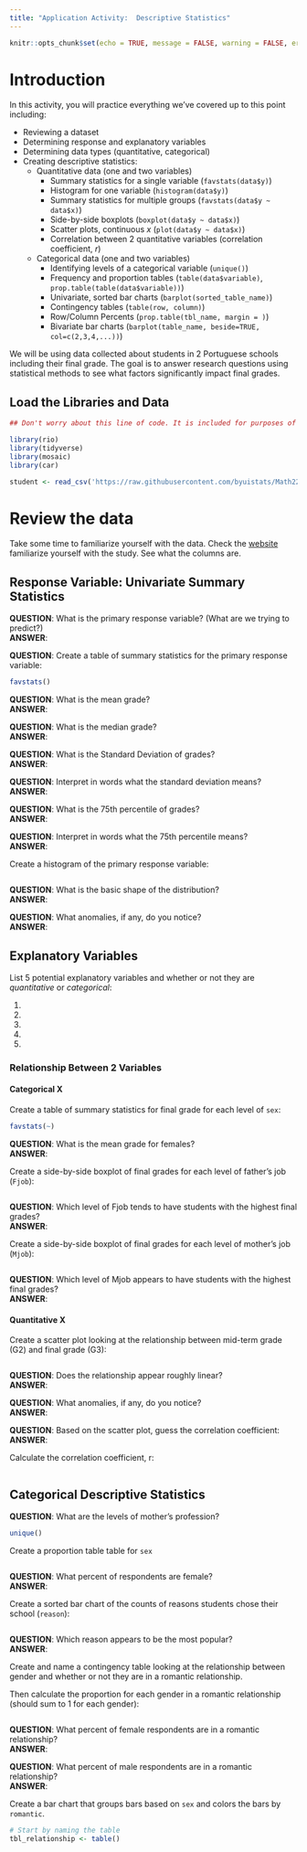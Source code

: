 ```yaml
---
title: "Application Activity:  Descriptive Statistics"
---
```

```r
knitr::opts_chunk$set(echo = TRUE, message = FALSE, warning = FALSE, error = TRUE)
```



# Introduction

In this activity, you will practice everything we've covered up to this point including:

* Reviewing a dataset  
* Determining response and explanatory variables  
* Determining data types (quantitative, categorical)  
* Creating descriptive statistics:  
  + Quantitative data (one and two variables)
    + Summary statistics for a single variable (`favstats(data$y)`)
    + Histogram for one variable (`histogram(data$y)`)  
    + Summary statistics for multiple groups (`favstats(data$y ~ data$x)`)  
    + Side-by-side boxplots (`boxplot(data$y ~ data$x)`)  
    + Scatter plots, continuous $x$ (`plot(data$y ~ data$x)`)  
    + Correlation between 2 quantitative variables (correlation coefficient, $r$)  
  + Categorical data (one and two variables)  
    + Identifying levels of a categorical variable (`unique()`)  
    + Frequency and proportion tables (`table(data$variable)`, `prop.table(table(data$variable))`)  
    + Univariate, sorted bar charts (`barplot(sorted_table_name)`)  
    + Contingency tables (`table(row, column)`)  
    + Row/Column Percents (`prop.table(tbl_name, margin = )`)  
    + Bivariate bar charts (`barplot(table_name, beside=TRUE, col=c(2,3,4,...))`)  
    
  
We will be using data collected about students in 2 Portuguese schools including their final grade. The goal is to answer research questions using statistical methods to see what factors significantly impact final grades.  

## Load the Libraries and Data

```r

## Don't worry about this line of code. It is included for purposes of rendering the document

library(rio)
library(tidyverse)
library(mosaic)
library(car)

student <- read_csv('https://raw.githubusercontent.com/byuistats/Math221D_Cannon/master/Data/student_data_kaggle.csv')

```

# Review the data

Take some time to familiarize yourself with the data.  Check the [website](https://www.kaggle.com/datasets/whenamancodes/student-performance) familiarize yourself with the study.  See what the columns are.  


## Response Variable:  Univariate Summary Statistics

__QUESTION__:  What is the primary response variable?  (What are we trying to predict?)  
__ANSWER__:  

__QUESTION__:  Create a table of summary statistics for the primary response variable:  

```r

favstats()

```

__QUESTION__:  What is the mean grade?  
__ANSWER__:  

__QUESTION__:  What is the median grade?  
__ANSWER__:  

__QUESTION__:  What is the Standard Deviation of grades?  
__ANSWER__:  

__QUESTION__:  Interpret in words what the standard deviation means?  
__ANSWER__:  

__QUESTION__:  What is the 75th percentile of grades?  
__ANSWER__:  

__QUESTION__:  Interpret in words what the 75th percentile means?  
__ANSWER__:  


Create a histogram of the primary response variable:  

```r



```

__QUESTION__:  What is the basic shape of the distribution?  
__ANSWER__:  

__QUESTION__:  What anomalies, if any, do you notice?  
__ANSWER__:  



## Explanatory Variables

List 5 potential explanatory variables and whether or not they are *quantitative* or *categorical*:  

  1.  

  2.  
 
  3.  

  4.  

  5.  


### Relationship Between 2 Variables

#### Categorical X

Create a table of summary statistics for final grade for each level of `sex`:  

```r

favstats(~)

```

__QUESTION__:  What is the mean grade for females?  
__ANSWER__:  


Create a side-by-side boxplot of final grades for each level of father's job (`Fjob`):

```r


```

__QUESTION__:  Which level of Fjob tends to have students with the highest final grades?  
__ANSWER__:  



Create a side-by-side boxplot of final grades for each level of mother's job (`Mjob`):

```r


```

__QUESTION__:  Which level of Mjob appears to have students with the highest final grades?  
__ANSWER__:  




#### Quantitative X

Create a scatter plot looking at the relationship between mid-term grade (G2) and final grade (G3):

```r


```

__QUESTION__:  Does the relationship appear roughly linear?  
__ANSWER__:  

__QUESTION__:  What anomalies, if any, do you notice?  
__ANSWER__:  

__QUESTION__:  Based on the scatter plot, guess the correlation coefficient:    
__ANSWER__:  

Calculate the correlation coefficient, r: 

```r

```





## Categorical Descriptive Statistics


__QUESTION__:  What are the levels of mother's profession?  

```r

unique()

```


Create a proportion table table for `sex`

```r


```

__QUESTION__:  What percent of respondents are female?  
__ANSWER__:  



Create a sorted bar chart of the counts of reasons students chose their school (`reason`):  

```r



```

__QUESTION__:  Which reason appears to be the most popular?  
__ANSWER__:  



Create and name a contingency table looking at the relationship between gender and whether or not they are in a romantic relationship.  

Then calculate the proportion for each gender in a romantic relationship (should sum to 1 for each gender):  

```r


```


__QUESTION__:  What percent of female respondents are in a romantic relationship?  
__ANSWER__:  


__QUESTION__:  What percent of male respondents are in a romantic relationship?  
__ANSWER__:  


Create a bar chart that groups bars based on `sex` and colors the bars by `romantic`.

```r

# Start by naming the table
tbl_relationship <- table()



```






